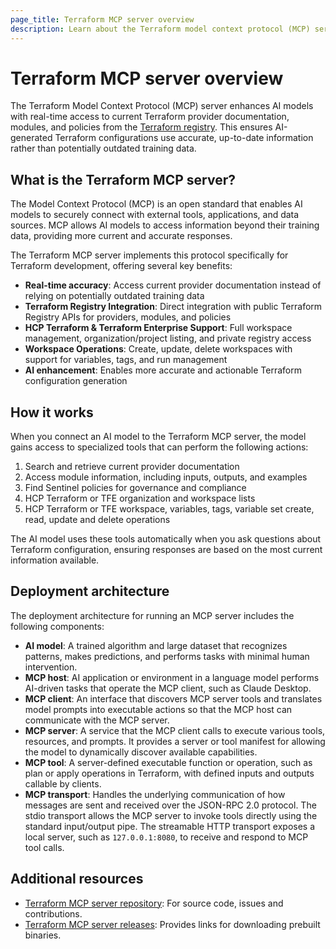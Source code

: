 ```yaml
---
page_title: Terraform MCP server overview
description: Learn about the Terraform model context protocol (MCP) server and how it can help you write Terraform configuration using AI.
---
```


# Terraform MCP server overview

The Terraform Model Context Protocol (MCP) server enhances AI models with real-time access to current Terraform provider documentation, modules, and policies from the [Terraform registry](https://registry.terraform.io). This ensures AI-generated Terraform configurations use accurate, up-to-date information rather than potentially outdated training data.

## What is the Terraform MCP server?

The Model Context Protocol (MCP) is an open standard that enables AI models to securely connect with external tools, applications, and data sources. MCP allows AI models to access information beyond their training data, providing more current and accurate responses.

The Terraform MCP server implements this protocol specifically for Terraform development, offering several key benefits:

- **Real-time accuracy**: Access current provider documentation instead of relying on potentially outdated training data
- **Terraform Registry Integration**: Direct integration with public Terraform Registry APIs for providers, modules, and policies
- **HCP Terraform & Terraform Enterprise Support**: Full workspace management, organization/project listing, and private registry access
- **Workspace Operations**: Create, update, delete workspaces with support for variables, tags, and run management
- **AI enhancement**: Enables more accurate and actionable Terraform configuration generation

## How it works

When you connect an AI model to the Terraform MCP server, the model gains access to specialized tools that can perform the following actions:

1. Search and retrieve current provider documentation
1. Access module information, including inputs, outputs, and examples  
1. Find Sentinel policies for governance and compliance
1. HCP Terraform or TFE organization and workspace lists
1. HCP Terraform or TFE workspace, variables, tags, variable set create, read, update and delete operations

The AI model uses these tools automatically when you ask questions about Terraform configuration, ensuring responses are based on the most current information available.

## Deployment architecture

The deployment architecture for running an MCP server includes the following components:

- **AI model**: A trained algorithm and large dataset that recognizes patterns, makes predictions, and performs tasks with minimal human intervention.
- **MCP host**: AI application or environment in a language model performs AI-driven tasks that operate the MCP client, such as Claude Desktop.
- **MCP client**: An interface that discovers MCP server tools and translates model prompts into executable actions so that the MCP host can communicate with the MCP server.
- **MCP server**: A service that the MCP client calls to execute various tools, resources, and prompts. It provides a server or tool manifest for allowing the model to dynamically discover available capabilities.
- **MCP tool**: A server-defined executable function or operation, such as plan or apply operations in Terraform, with defined inputs and outputs callable by clients.
- **MCP transport**: Handles the underlying communication of how messages are sent and received over the JSON-RPC 2.0 protocol. The stdio transport allows the MCP server to invoke tools directly using the standard input/output pipe. The streamable HTTP transport exposes a local server, such as `127.0.0.1:8080`, to receive and respond to MCP tool calls.

## Additional resources

- [Terraform MCP server repository](https://github.com/hashicorp/terraform-mcp-server/releases): For source code, issues and contributions.
- [Terraform MCP server releases](https://releases.hashicorp.com/terraform-mcp-server): Provides links for downloading prebuilt binaries.

